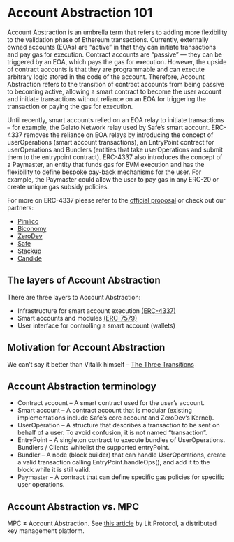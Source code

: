 # Account Abstraction 101

Account Abstraction is an umbrella term that refers to adding more flexibility to the validation phase of Ethereum transactions. Currently, externally owned accounts (EOAs) are “active” in that they can initiate transactions and pay gas for execution. Contract accounts are “passive” — they can be triggered by an EOA, which pays the gas for execution. However, the upside of contract accounts is that they are programmable and can execute arbitrary logic stored in the code of the account. Therefore, Account Abstraction refers to the transition of contract accounts from being passive to becoming active, allowing a smart contract to become the user account and initiate transactions without reliance on an EOA for triggering the transaction or paying the gas for execution.

Until recently, smart accounts relied on an EOA relay to initiate transactions – for example, the Gelato Network relay used by Safe’s smart account. ERC-4337 removes the reliance on EOA relays by introducing the concept of userOperations (smart account transactions), an EntryPoint contract for userOperations and Bundlers (entities that take userOperations and submit them to the entrypoint contract). ERC-4337 also introduces the concept of a Paymaster, an entity that funds gas for EVM execution and has the flexibility to define bespoke pay-back mechanisms for the user. For example, the Paymaster could allow the user to pay gas in any ERC-20 or create unique gas subsidy policies.

For more on ERC-4337 please refer to the [official proposal](https://eips.ethereum.org/EIPS/eip-4337) or check out our partners:

- [Pimlico](https://www.pimlico.io/)
- [Biconomy](https://biconomy.io/)
- [ZeroDev](https://zerodev.app/)
- [Safe](https://safe.global/)
- [Stackup](https://www.stackup.sh/)
- [Candide](https://www.candidewallet.com/)

## The layers of Account Abstraction

There are three layers to Account Abstraction:

- Infrastructure for smart account execution [(ERC-4337)](https://eips.ethereum.org/EIPS/eip-4337)
- Smart accounts and modules [(ERC-7579)](https://eips.ethereum.org/EIPS/eip-7579)
- User interface for controlling a smart account (wallets)

## Motivation for Account Abstraction

We can’t say it better than Vitalik himself – [The Three Transitions](https://vitalik.ca/general/2023/06/09/three_transitions.html)

## Account Abstraction terminology

- Contract account – A smart contract used for the user’s account.
- Smart account – A contract account that is modular (existing implementations include Safe’s core account and ZeroDev’s Kernel).
- UserOperation – A structure that describes a transaction to be sent on behalf of a user. To avoid confusion, it is not named “transaction”.
- EntryPoint – A singleton contract to execute bundles of UserOperations. Bundlers / Clients whitelist the supported entryPoint.
- Bundler – A node (block builder) that can handle UserOperations, create a valid transaction calling EntryPoint.handleOps(), and add it to the block while it is still valid.
- Paymaster – A contract that can define specific gas policies for specific user operations.

## Account Abstraction vs. MPC

MPC ≠ Account Abstraction. See [this article](https://spark.litprotocol.com/mass-adoption-of-digital-ownership-and-progressive-self-custody/) by Lit Protocol, a distributed key management platform.
